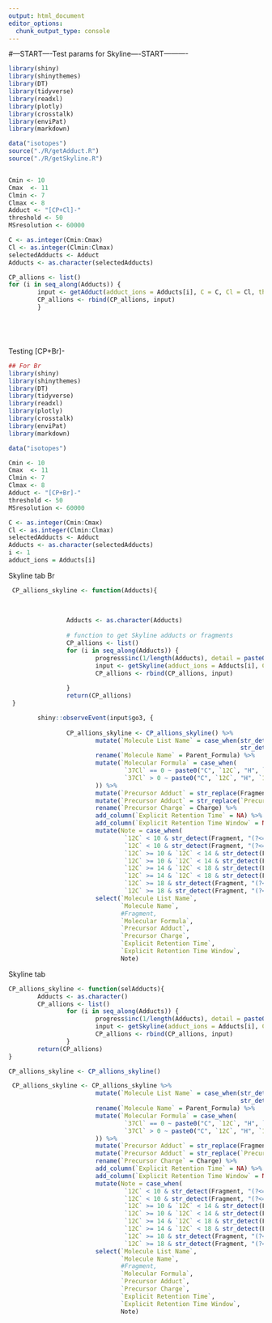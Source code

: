 ```yaml
---
output: html_document
editor_options: 
  chunk_output_type: console
---
```


#---START----Test params for Skyline----START---------- 

```r

library(shiny)
library(shinythemes)
library(DT)
library(tidyverse)
library(readxl)
library(plotly)
library(crosstalk)
library(enviPat)
library(markdown)

data("isotopes")
source("./R/getAdduct.R")
source("./R/getSkyline.R")


Cmin <- 10
Cmax  <- 11
Clmin <- 7
Clmax <- 8
Adduct <- "[CP+Cl]-"
threshold <- 50
MSresolution <- 60000

C <- as.integer(Cmin:Cmax)
Cl <- as.integer(Clmin:Clmax)
selectedAdducts <- Adduct
Adducts <- as.character(selectedAdducts)

CP_allions <- list()
for (i in seq_along(Adducts)) {
        input <- getAdduct(adduct_ions = Adducts[i], C = C, Cl = Cl, threshold = threshold)
        CP_allions <- rbind(CP_allions, input)
        }






```


Testing [CP+Br]-
```r
## For Br
library(shiny)
library(shinythemes)
library(DT)
library(tidyverse)
library(readxl)
library(plotly)
library(crosstalk)
library(enviPat)
library(markdown)

data("isotopes")

Cmin <- 10
Cmax  <- 11
Clmin <- 7
Clmax <- 8
Adduct <- "[CP+Br]-"
threshold <- 50
MSresolution <- 60000

C <- as.integer(Cmin:Cmax)
Cl <- as.integer(Clmin:Clmax)
selectedAdducts <- Adduct
Adducts <- as.character(selectedAdducts)
i <- 1
adduct_ions = Adducts[i]

```


Skyline tab Br

```r
 CP_allions_skyline <- function(Adducts){
                
               
                
                Adducts <- as.character(Adducts)
                
                # function to get Skyline adducts or fragments
                CP_allions <- list()
                for (i in seq_along(Adducts)) {
                        progress$inc(1/length(Adducts), detail = paste0("Adduct: ", Adducts[i], " . Please wait.."))
                        input <- getSkyline(adduct_ions = Adducts[i], C = C(), Cl = Cl(), threshold = threshold())
                        CP_allions <- rbind(CP_allions, input)
                        
                }
                return(CP_allions)
 }

        shiny::observeEvent(input$go3, {
                
                CP_allions_skyline <- CP_allions_skyline() %>%
                        mutate(`Molecule List Name` = case_when(str_detect(Fragment, "(?<=.)CP(?=.)") == TRUE ~ paste0("CP-C", `12C`),
                                                                str_detect(Fragment, "(?<=.)CO(?=.)") == TRUE ~ paste0("CO-C", `12C`))) %>%
                        rename(`Molecule Name` = Parent_Formula) %>%
                        mutate(`Molecular Formula` = case_when(
                                `37Cl` == 0 ~ paste0("C", `12C`, "H", `1H`, "Cl", `35Cl`),
                                `37Cl` > 0 ~ paste0("C", `12C`, "H", `1H`, "Cl", `35Cl`, "Cl'", `37Cl`)
                        )) %>%
                        mutate(`Precursor Adduct` = str_replace(Fragment, "\\].*", "]")) %>% 
                        mutate(`Precursor Adduct` = str_replace(`Precursor Adduct`, "(.+?(?=\\-))|(.+?(?=\\+))", "[M")) %>%
                        rename(`Precursor Charge` = Charge) %>%
                        add_column(`Explicit Retention Time` = NA) %>%
                        add_column(`Explicit Retention Time Window` = NA) %>%
                        mutate(Note = case_when(
                                `12C` < 10 & str_detect(Fragment, "(?<=.)CP(?=.)") == TRUE ~ "vSCCP",
                                `12C` < 10 & str_detect(Fragment, "(?<=.)CO(?=.)") == TRUE ~ "vSCCO",
                                `12C` >= 10 & `12C` < 14 & str_detect(Fragment, "(?<=.)CP(?=.)") == TRUE ~ "SCCPs",
                                `12C` >= 10 & `12C` < 14 & str_detect(Fragment, "(?<=.)CO(?=.)") == TRUE ~ "SCCOs",
                                `12C` >= 14 & `12C` < 18 & str_detect(Fragment, "(?<=.)CP(?=.)") == TRUE ~ "MCCPs",
                                `12C` >= 14 & `12C` < 18 & str_detect(Fragment, "(?<=.)CO(?=.)") == TRUE ~ "MCCOs",
                                `12C` >= 18 & str_detect(Fragment, "(?<=.)CP(?=.)") == TRUE ~ "LCCPs",
                                `12C` >= 18 & str_detect(Fragment, "(?<=.)CO(?=.)") == TRUE ~ "LCCOs")) %>%
                        select(`Molecule List Name`, 
                               `Molecule Name`, 
                               #Fragment, 
                               `Molecular Formula`, 
                               `Precursor Adduct`, 
                               `Precursor Charge`, 
                               `Explicit Retention Time`, 
                               `Explicit Retention Time Window`, 
                               Note)

```


Skyline tab
```r


CP_allions_skyline <- function(selAdducts){
        Adducts <- as.character()
        CP_allions <- list()
                for (i in seq_along(Adducts)) {
                        progress$inc(1/length(Adducts), detail = paste0("Adduct: ", Adducts[i], " . Please wait.."))
                        input <- getSkyline(adduct_ions = Adducts[i], C = C, Cl = Cl, threshold = threshold)
                        CP_allions <- rbind(CP_allions, input)
                }
        return(CP_allions)
}

CP_allions_skyline <- CP_allions_skyline()

 CP_allions_skyline <- CP_allions_skyline %>%
                        mutate(`Molecule List Name` = case_when(str_detect(Fragment, "(?<=.)CP(?=.)") == TRUE ~ paste0("CP-C", `12C`),
                                                                str_detect(Fragment, "(?<=.)CO(?=.)") == TRUE ~ paste0("CO-C", `12C`))) %>%
                        rename(`Molecule Name` = Parent_Formula) %>%
                        mutate(`Molecular Formula` = case_when(
                                `37Cl` == 0 ~ paste0("C", `12C`, "H", `1H`, "Cl", `35Cl`),
                                `37Cl` > 0 ~ paste0("C", `12C`, "H", `1H`, "Cl", `35Cl`, "Cl'", `37Cl`)
                        )) %>%
                        mutate(`Precursor Adduct` = str_replace(Fragment, "\\].*", "]")) %>% 
                        mutate(`Precursor Adduct` = str_replace(`Precursor Adduct`, "(.+?(?=\\-))|(.+?(?=\\+))", "[M")) %>%
                        rename(`Precursor Charge` = Charge) %>%
                        add_column(`Explicit Retention Time` = NA) %>%
                        add_column(`Explicit Retention Time Window` = NA) %>%
                        mutate(Note = case_when(
                                `12C` < 10 & str_detect(Fragment, "(?<=.)CP(?=.)") == TRUE ~ "vSCCP",
                                `12C` < 10 & str_detect(Fragment, "(?<=.)CO(?=.)") == TRUE ~ "vSCCO",
                                `12C` >= 10 & `12C` < 14 & str_detect(Fragment, "(?<=.)CP(?=.)") == TRUE ~ "SCCPs",
                                `12C` >= 10 & `12C` < 14 & str_detect(Fragment, "(?<=.)CO(?=.)") == TRUE ~ "SCCOs",
                                `12C` >= 14 & `12C` < 18 & str_detect(Fragment, "(?<=.)CP(?=.)") == TRUE ~ "MCCPs",
                                `12C` >= 14 & `12C` < 18 & str_detect(Fragment, "(?<=.)CO(?=.)") == TRUE ~ "MCCOs",
                                `12C` >= 18 & str_detect(Fragment, "(?<=.)CP(?=.)") == TRUE ~ "LCCPs",
                                `12C` >= 18 & str_detect(Fragment, "(?<=.)CO(?=.)") == TRUE ~ "LCCOs")) %>%
                        select(`Molecule List Name`, 
                               `Molecule Name`, 
                               #Fragment, 
                               `Molecular Formula`, 
                               `Precursor Adduct`, 
                               `Precursor Charge`, 
                               `Explicit Retention Time`, 
                               `Explicit Retention Time Window`, 
                               Note)
                


```






      
